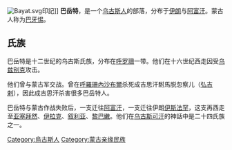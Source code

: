 [[File:Bayat.svg|thumb]]印記]]
'''巴岳特'''，是一个[[乌古斯人|乌古斯人]]的部落，分布于[[伊朗|伊朗]]与[[阿富汗|阿富汗]]。蒙古人称为[[巴牙惕|巴牙惕]]。

== 氏族 ==
巴岳特是十二世纪的乌古斯氏族，分布在[[呼罗珊|呼罗珊]]一带。他们在十六世纪西走因受[[乌兹别克|乌兹别克]]攻击。

他们曾与蒙古军交战。曾在[[呼羅珊|呼羅珊]][[內沙布爾|內沙布爾]]杀死成吉思汗駙馬脱忽察儿（[[弘吉剌|弘吉剌]]），因此成吉思汗杀害很多巴岳特人。

巴岳特与蒙古作战失败后，一支迁往[[阿富汗|阿富汗]]，一支迁往伊朗[[伊斯法罕|伊斯法罕]]，这支再西走至[[亚塞拜然|亚塞拜然]]、[[伊拉克|伊拉克]]、[[叙利亚|叙利亚]]、[[黎巴嫩|黎巴嫩]]。他们在[[乌古斯可汗|乌古斯可汗]]的神話中是二十四氏族之一。

[[Category:烏古斯人|Category:烏古斯人]]
[[Category:蒙古亲缘民族|Category:蒙古亲缘民族]]